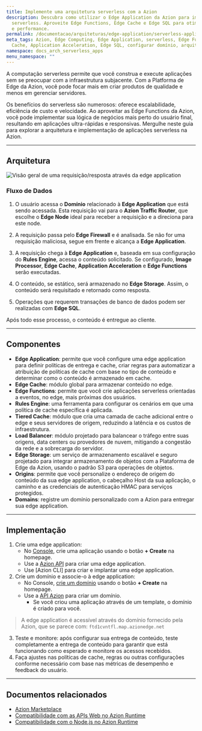 ```yaml
---
title: Implemente uma arquitetura serverless com a Azion
description: Descubra como utilizar o Edge Application da Azion para implementações
  serverless. Aproveite Edge Functions, Edge Cache e Edge SQL para otimizar entrega
  e performance.
permalink: /documentacao/arquiteturas/edge-application/serverless-applications/
meta_tags: Azion, Edge Computing, Edge Application, serverless, Edge Functions, Edge
  Cache, Application Acceleration, Edge SQL, configurar domínio, arquitetura serverless
namespace: docs_arch_serverless_apps
menu_namespace: ""
---
```


A computação serverless permite que você construa e execute aplicações sem se preocupar com a infraestrutura subjacente. Com a Platforma de Edge da Azion, você pode focar mais em criar produtos de qualidade e menos em gerenciar servidores.

Os benefícios do serverless são numerosos: oferece escalabilidade, eficiência de custo e velocidade. Ao aproveitar as Edge Functions da Azion, você pode implementar sua lógica de negócios mais perto do usuário final, resultando em aplicações ultra-rápidas e responsivas. Mergulhe neste guia para explorar a arquitetura e implementação de aplicações serverless na Azion.

---

## Arquitetura

![Visão geral de uma requisição/resposta através da edge application](/assets/docs/images/uploads/serverless-apps.png)


### Fluxo de Dados

1. O usuário acessa o **Domínio** relacionado à **Edge Application** que está sendo acessada. Esta requisição vai para o **Azion Traffic Router**, que escolhe o **Edge Node** ideal para receber a requisição e a direciona para este node.

2. A requisição passa pelo **Edge Firewall** e é analisada. Se não for uma requisição maliciosa, segue em frente e alcança a **Edge Application**.

3. A requisição chega à **Edge Application** e, baseada em sua configuração do **Rules Engine**, acessa o conteúdo solicitado. Se configurado, **Image Processor**, **Edge Cache**, **Application Acceleration** e **Edge Functions** serão executadas.

4. O conteúdo, se estático, será armazenado no **Edge Storage**. Assim, o conteúdo será requisitado e retornado como resposta.

5. Operações que requerem transações de banco de dados podem ser realizadas com **Edge SQL**.

Após todo esse processo, o conteúdo é entregue ao cliente.

---

## Componentes

- **Edge Application**: permite que você configure uma edge application para definir políticas de entrega e cache, criar regras para automatizar a atribuição de políticas de cache com base no tipo de conteúdo e determinar como o conteúdo é armazenado em cache.
- **Edge Cache**: módulo global para armazenar conteúdo no edge.
- **Edge Functions**: permite que você crie aplicações serverless orientadas a eventos, no edge, mais próximas dos usuários.
- **Rules Engine**: uma ferramenta para configurar os cenários em que uma política de cache específica é aplicada.
- **Tiered Cache**: módulo que cria uma camada de cache adicional entre o edge e seus servidores de origem, reduzindo a latência e os custos de infraestrutura.
- **Load Balancer**: módulo projetado para balancear o tráfego entre suas origens, data centers ou provedores de nuvem, mitigando a congestão da rede e a sobrecarga do servidor.
- **Edge Storage**: um serviço de armazenamento escalável e seguro projetado para integrar armazenamento de objetos com a Plataforma de Edge da Azion, usando o padrão S3 para operações de objetos.
- **Origins**: permite que você personalize o endereço de origem do conteúdo da sua edge application, o cabeçalho Host da sua aplicação, o caminho e as credenciais de autenticação HMAC para serviços protegidos.
- **Domains**: registre um domínio personalizado com a Azion para entregar sua edge application.

---

## Implementação

1. Crie uma edge application:
    - No [Console](https://console.azion.com), crie uma aplicação usando o botão **+ Create** na homepage.
    - Use a [Azion API](https://api.azion.com/#9c1cc0df-16a2-488e-8cfe-3f1238f47aeb) para criar uma edge application.
    - Use [Azion CLI] para criar e implantar uma edge application.
2. Crie um domínio e associe-o à edge application: 
    - No Console, [crie um domínio](/pt-br/documentacao/produtos/guias/configurar-dominio/) usando o botão **+ Create** na homepage.
    - Use a [API Azion](https://api.azion.com/#a258eabc-b419-47e6-be68-45c2ce0150dd) para criar um domínio.
       - Se você criou uma aplicação através de um template, o domínio é criado para você.
> A edge application é acessível através do domínio fornecido pela Azion, que se parece com: `ftd1cvntfl.map.azionedge.net` 
3. Teste e monitore: após configurar sua entrega de conteúdo, teste completamente a entrega de conteúdo para garantir que está funcionando como esperado e monitore os acessos recebidos.
4. Faça ajustes nas políticas de cache, regras ou outras configurações conforme necessário com base nas métricas de desempenho e feedback do usuário.

---

## Documentos relacionados

- [Azion Marketplace](/pt-br/documentacao/produtos/marketplace/)
- [Compatibilidade com as APIs Web no Azion Runtime](/pt-br/documentacao/produtos/devtools/azion-edge-runtime/compatibilidade-frameworks/)
- [Compatibilidade com o Node.js no Azion Runtime](/pt-br/documentacao/produtos/devtools/azion-edge-runtime/compatibilidade/node/)


